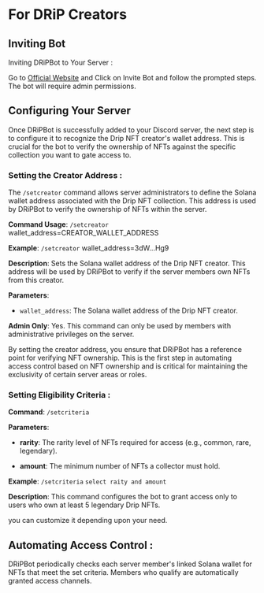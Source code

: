 # For DRiP Creators

## Inviting Bot

Inviting DRiPBot to Your Server : 

Go to [Official Website]('https://github.com/simplysabir) and Click on Invite Bot and follow the prompted steps. The bot will require admin permissions.

## Configuring Your Server

Once DRiPBot is successfully added to your Discord server, the next step is to configure it to recognize the Drip NFT creator's wallet address. This is crucial for the bot to verify the ownership of NFTs against the specific collection you want to gate access to.

### Setting the Creator Address : 

The `/setcreator` command allows server administrators to define the Solana wallet address associated with the Drip NFT collection. This address is used by DRiPBot to verify the ownership of NFTs within the server.

**Command Usage**: `/setcreator` wallet_address=CREATOR_WALLET_ADDRESS

**Example**: `/setcreator` wallet_address=3dW...Hg9

**Description**: Sets the Solana wallet address of the Drip NFT creator. This address will be used by DRiPBot to verify if the server members own NFTs from this creator.

**Parameters**:
- `wallet_address`: The Solana wallet address of the Drip NFT creator.

**Admin Only**: Yes. This command can only be used by members with administrative privileges on the server.

By setting the creator address, you ensure that DRiPBot has a reference point for verifying NFT ownership. This is the first step in automating access control based on NFT ownership and is critical for maintaining the exclusivity of certain server areas or roles.

### Setting Eligibility Criteria :

**Command**: `/setcriteria`

**Parameters**:

- **rarity**: The rarity level of NFTs required for access (e.g., common, rare, legendary).

- **amount**: The minimum number of NFTs a collector must hold.

**Example**: `/setcriteria` ```select raity and amount```

**Description**: This command configures the bot to grant access only to users who own at least 5 legendary Drip NFTs.

you can customize it depending upon your need.

## Automating Access Control : 

DRiPBot periodically checks each server member's linked Solana wallet for NFTs that meet the set criteria. Members who qualify are automatically granted access channels.
